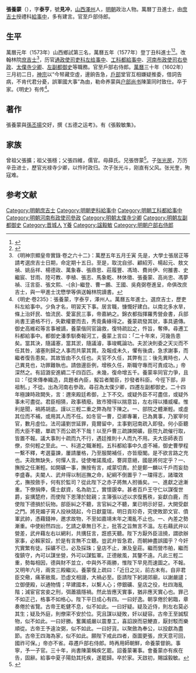 {{明清人物信息框
| 姓名 = 張養蒙
| 原名 =
| 圖片名稱= 
| 圖片大小 =
| 圖片說明 = 
| 最高職務 = 戶部右侍郎
| 國家 = 大明 
| 爵位 =
| 籍貫 = [[山西|山西]][[澤州直隸州|澤州直隸州]]匠籍
| 族裔 = 
| 字號 = 字泰亨，號見冲
| 諡號 = 毅敏
| 出生日期 = 十二月十五日
| 出生地點 = 
| 逝世日期 = 萬曆三十年（1602年）
| 逝世地點 =
| 墓葬 =
| 配偶 = 娶趙氏
| 親屬 = （子）[[张光房|张光房]]，万历二十九年进士。张光斗、张光奎
| 出身 =
* 萬曆元年癸酉科舉人
* 萬曆五年丁丑科同進士出身
| 經歷 =
| 著作 =  
}}
'''張養蒙'''（{{bd|1551年||1602年|catIdx=Z}}），字'''泰亨'''，號'''見冲'''，[[山西|山西]][[澤州|澤州]]人，[[明朝|明朝]]政治人物。萬曆丁丑進士，由[[庶吉士|庶吉士]]授禮科[[給事中|給事中]]，多有建言。官至戶部侍郎。

== 生平 ==
萬曆元年（1573年）山西鄉試第三名，萬曆五年（1577年）登丁丑科進士<ref>{{Cite book|title=《皇明贡举考》卷五|last=（明）[[张朝瑞|张朝瑞]]|first=|publisher=《续修四库全书》史部第828册|year=|isbn=|location=|pages=}}</ref><ref>{{Cite book|title=贡举志五种 上|last=鲁小俊，江俊伟著|first=|publisher=武汉：武汉大学出版社|year=2009|isbn=978-7-307-07043-1|location=|pages=}}</ref>。改翰林院[[庶吉士|庶吉士]]<ref>《明神宗顯皇帝實錄·卷之六十二》：萬歷五年五月壬寅 先是，大學士張居正等請考選庶吉士日期，命定期十五日。至是，取沈自邠、顧紹芳、楊起元、敖文禎、姚岳祥、楊德政、萬象春、張鼎思、莊履豐、馮琦、費尚伊、何雒書、史繼宸、甘雨、陸可教、李植、張志、馬象乾、林休徵、張養蒙、高尚忠、馮夢禎、汪言臣、張文熙、-{余}-繼登、曹一鵬、王國、吳堯弼卷進呈，命俱改庶吉士，與一甲進士沈懋學等俱送翰林院讀書。</ref>，历官[[通政使司|通政使司]][[吏科|吏科]][[左给事中|左给事中]]、[[工科|工科]][[都給事中|都給事中]]、[[河南布政使司|河南布政使司]][[右參政|右參政]]、[[太僕寺|太僕寺]][[少卿|少卿]]、[[左副都御史|左副都御史]]等職務。官至戶部右侍郎。[[萬曆|萬曆]]三十年（1602年）三月初二日，[[明神宗|神宗]]以“今帑藏空虛，邊餉告急，[[戶部|戶部]]堂官互相嫌疑推委，借詞告病，不肯代君分憂，誤軍國大事”為由，勒命养蒙與[[户部尚书|户部尚书]]陳蕖同时致仕。卒于家。《明史》有传<ref>《明史·卷235》：張養蒙，字泰亨，澤州人。萬曆五年進士。選庶吉士，歷吏科左給事中。少負才名，明習天下事。居言職，慷慨好建白。以南北多水旱，條上治奸民、恤流民、愛富民三事，帝嘉納之。錦衣都指揮羅秀營僉書，兵部尚書王遴格不行，失歡權要而去，秀竟夤緣得之。養蒙疏發其狀，事具遴傳。御史高維崧等言事被謫，養蒙偕同官論救，復特疏訟之，忤旨，奪俸。尋遷工科都給事中。都御史潘季馴奏報河工，養蒙上言曰：「二十年來，河幾告患矣。當其決，隨議塞，當其淤，隨議濬，事竣輒論功。夫淤決則委之天災而不任其咎，濬塞則歸之人事而共蒙其賞。及報成未久，懼有後虞，急求謝事，而繼者復告患矣。其故皆由不久任也。夫官不久任，其弊有三：後先異時也，人己異見也，功罪難執也。請倣邊臣例，增秩久任，斯職守專而可責成功。」帝深然之。有詔潞安進綢二千四百匹。未幾，復命增五千。養蒙率同官力爭，且曰：「從來傳奉織造，具題者內臣，擬旨者閣臣，抄發者科臣。今徑下部，非祖制。」不從。出為河南右參政。尋召為太僕少卿，四遷左副都御史。二十四年極諫時政闕失，言：邇來殿廷希御，上下不交。或疑外臣不可盡信，或疑外事未可盡從。君臣相猜，政事積廢。致市猾得以揣意旨，左右得以播威權。惟利是聞，禍將胡底。謹以三輕二重之弊為陛下陳之。一、部院之體漸輕。或虛其位而不補，或用其人而不任。如冬官一曹，亞卿專署，已為異事，乃冢宰何官，數月虛位。法司議劉世延罪，竟爾留中，主事劉冠南疏入即發。何小臣聽而大臣不聽，單疏下而公疏不下哉！以至戶曹三疏諫開礦，臣院九疏催行取，皆置不報。議大事則十疏而九不行，遇廷推則十人而九不用。夫大臣師表百僚，奈何輕之至此。一、科道之職漸輕。五科都給事中久虛不補，御史曹學程一繫不釋，考選臺諫，屢請屢格，乃至服闋補任，亦皆廢閣。是不欲言路之充也。夫政無缺失，何憚人言。徒使唯諾風成，謇諤意絕，國是將何定乎？一、撫按之任漸輕。如開礦一事，撫按有言，咸蒙切責。於是鄭一麟以千戶而妄劾李盛春。夫閽人、武弁得以制巡撫之命，紀綱不倒置乎？一璫得志，諸璫效尤，撫按斂手，何有於監司？從此陛下之赤子將無人拊循矣。一、進獻之途漸重。下僚捐俸，儒士獻資，名為助工，實懷覬幸。甚者百戶王守仁以謀復世爵，妄搆楚府，而使陛下恩薄於懿親；主簿張以述以求復舊秩，妄獻白鹿，而使陛下德損於玩物。部臣糾之不聽，言官糾之不聽，業已明示好惡，大開受獻之門。將見媚子宵人投袂競起，今日獻靈瑞，明日貢珍奇，究使敗節文官、僨軍武帥，憑藉錢神，邀求故物，不至如嘉靖末年之濁亂不止也。一、內差之勢漸重。中使紛然四出，乞請之章無日不上，批答之旨無言不溫。左右藉武弁以營差，武弁藉左右以網利，共搆狂言，誑惑天聽。陛下方厭外臣沮撓，謂欲辦家事，必賴家奴，於是有言無不立聽。豈武弁皆急君，而朝紳盡誤國乎？今奸宄實繁有徒。採礦不已，必及採珠；皇店不止，漸及皇莊。繼而營市舶，繼而復鎮守，內可以謀坐營，外可以謀監軍。正德敝風，其鑒不遠。凡此三輕二重，勢每相因，德與財不並立，中與外不兩勝，惟陛下早見而速圖之。不報。又明年六月，兩宮三殿繼災。養蒙復上疏曰：「近日之災，前古未有。自非君臣交儆，痛革敝風，恐虛文相謾，大禍必至。臣請陛下躬謁郊廟，以謝嚴譴；立御便殿，以通物情；早建國本，以繫人心；停銀礦、皇店之役，杜四海亂階；減宦官宮妾之刑，弭蕭牆隱禍。然此皆應天實事，猶非應天實心也。罪己不如正己，格事不如格心。陛下平日成心有四。一曰好逸。朝享倦於躬臨，章奏倦於省覽。古帝王乾健不息，似不如此。一曰好疑。疑及近侍，則左右莫必其生；疑及外庭，則僚寀不安於位。究且謀以疑敗，奸以疑容。古帝王至誠馭物，似不如此。一曰好勝。奮厲威嚴以震羣工，喜諂諛而惡鯁直，厭封駁而樂順從。古帝王予違汝弼，似不如此。一曰好貨。以聚斂為奉公，以投獻為盡節。古帝王四海為家，似不如此。願陛下戒此四者，亟圖更張，庶天意可回，國祚可保。」帝亦不省。尋遷戶部右侍郎。時再用師朝鮮，命養蒙督餉。事寧，予一子官。三十年，尚書陳蕖稱疾乞罷。詔養蒙署事。會養蒙亦有疾在告，固辭。給事中夏子陽劾其托疾，遂罷歸。卒於家。天啟初，賜諡毅敏。</ref>。

==著作==
張養蒙與[[孫丕揚|孫丕揚]]交好，撰《五德之运考》。有《張毅敏集》。

== 家族 ==
曾祖父張擴；祖父張穩；父張四維，儒官。母薛氏。兄張啓蒙<ref>{{Cite book|title=天一阁藏明代科举录选刊 登科录 点校本|last=龚延明主编|first=|publisher=宁波出版社|year=2016|isbn=978-7-5526-2320-8|location=宁波|pages=|quote=《天一閣藏明代科舉錄選刊.登科錄》之《萬曆五年丁丑科登科錄》}}</ref>。子[[张光房|张光房]]，万历辛丑进士，歷官光禄寺少卿，以忤时政归。次子张光斗，刚直有父风。张光奎，殉寇难。

==参考文献==
{{reflist}}

{{萬曆五年丁丑科殿試金榜}}
{{DEFAULTSORT:Z張}}
[[Category:明朝庶吉士|Category:明朝庶吉士]]
[[Category:明朝吏科給事中|Category:明朝吏科給事中]]
[[Category:明朝工科都給事中|Category:明朝工科都給事中]]
[[Category:明朝河南布政使司參政|Category:明朝河南布政使司參政]]
[[Category:明朝太僕寺少卿|Category:明朝太僕寺少卿]]
[[Category:明朝左副都御史|Category:明朝左副都御史]]
[[Category:晋城人|Category:晋城人]]
[[Category:張姓|Y養]]
[[Category:諡毅敏|Category:諡毅敏]]
[[Category:明朝户部右侍郎|Category:明朝户部右侍郎]]